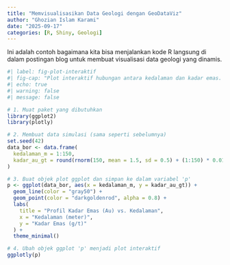 ```yaml
---
title: "Memvisualisasikan Data Geologi dengan GeoDataViz"
author: "Ghozian Islam Karami"
date: "2025-09-17"
categories: [R, Shiny, Geologi]
---
```


Ini adalah contoh bagaimana kita bisa menjalankan kode R langsung di dalam postingan blog untuk membuat visualisasi data geologi yang dinamis.

```r
#| label: fig-plot-interaktif
#| fig-cap: "Plot interaktif hubungan antara kedalaman dan kadar emas. Coba hover di atas titik atau zoom."
#| echo: true
#| warning: false
#| message: false

# 1. Muat paket yang dibutuhkan
library(ggplot2)
library(plotly)

# 2. Membuat data simulasi (sama seperti sebelumnya)
set.seed(42)
data_bor <- data.frame(
  kedalaman_m = 1:150,
  kadar_au_gt = round(rnorm(150, mean = 1.5, sd = 0.5) + (1:150) * 0.01, 2)
)

# 3. Buat objek plot ggplot dan simpan ke dalam variabel 'p'
p <- ggplot(data_bor, aes(x = kedalaman_m, y = kadar_au_gt)) +
  geom_line(color = "gray50") +
  geom_point(color = "darkgoldenrod", alpha = 0.8) +
  labs(
    title = "Profil Kadar Emas (Au) vs. Kedalaman",
    x = "Kedalaman (meter)",
    y = "Kadar Emas (g/t)"
  ) +
  theme_minimal()

# 4. Ubah objek ggplot 'p' menjadi plot interaktif
ggplotly(p)
```
